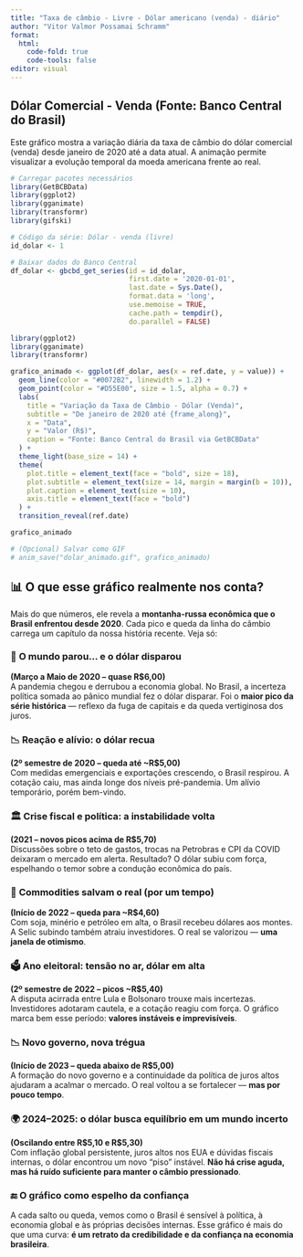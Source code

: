 ---
title: "Taxa de câmbio - Livre - Dólar americano (venda) - diário"
author: "Vitor Valmor Possamai Schramm"
format: 
  html:
    code-fold: true
    code-tools: false
editor: visual
---

## Dólar Comercial - Venda (Fonte: Banco Central do Brasil)

Este gráfico mostra a variação diária da taxa de câmbio do dólar comercial (venda) desde janeiro de 2020 até a data atual. A animação permite visualizar a evolução temporal da moeda americana frente ao real.

```{r setup, include=FALSE}
# Carregar pacotes necessários
library(GetBCBData)
library(ggplot2)
library(gganimate)
library(transformr)
library(gifski)
```

```{r dados, include=FALSE}
# Código da série: Dólar - venda (livre)
id_dolar <- 1

# Baixar dados do Banco Central
df_dolar <- gbcbd_get_series(id = id_dolar,
                             first.date = '2020-01-01',
                             last.date = Sys.Date(),
                             format.data = 'long',
                             use.memoise = TRUE,
                             cache.path = tempdir(),
                             do.parallel = FALSE)
```

```{r grafico_animado, echo=FALSE}
library(ggplot2)
library(gganimate)
library(transformr)

grafico_animado <- ggplot(df_dolar, aes(x = ref.date, y = value)) +
  geom_line(color = "#0072B2", linewidth = 1.2) +
  geom_point(color = "#D55E00", size = 1.5, alpha = 0.7) +
  labs(
    title = "Variação da Taxa de Câmbio - Dólar (Venda)",
    subtitle = "De janeiro de 2020 até {frame_along}",
    x = "Data",
    y = "Valor (R$)",
    caption = "Fonte: Banco Central do Brasil via GetBCBData"
  ) +
  theme_light(base_size = 14) +
  theme(
    plot.title = element_text(face = "bold", size = 18),
    plot.subtitle = element_text(size = 14, margin = margin(b = 10)),
    plot.caption = element_text(size = 10),
    axis.title = element_text(face = "bold")
  ) +
  transition_reveal(ref.date)

grafico_animado
```

```{r salvar_gif, include=FALSE}
# (Opcional) Salvar como GIF
# anim_save("dolar_animado.gif", grafico_animado)
```

## 📊 O que esse gráfico realmente nos conta?

Mais do que números, ele revela a **montanha-russa econômica que o Brasil enfrentou desde 2020**. Cada pico e queda da linha do câmbio carrega um capítulo da nossa história recente. Veja só:

### 🦠 **O mundo parou... e o dólar disparou**

**(Março a Maio de 2020 – quase R\$6,00)**\
A pandemia chegou e derrubou a economia global. No Brasil, a incerteza política somada ao pânico mundial fez o dólar disparar. Foi o **maior pico da série histórica** — reflexo da fuga de capitais e da queda vertiginosa dos juros.

### 📉 **Reação e alívio: o dólar recua**

**(2º semestre de 2020 – queda até \~R\$5,00)**\
Com medidas emergenciais e exportações crescendo, o Brasil respirou. A cotação caiu, mas ainda longe dos níveis pré-pandemia. Um alívio temporário, porém bem-vindo.

### 🏛️ **Crise fiscal e política: a instabilidade volta**

**(2021 – novos picos acima de R\$5,70)**\
Discussões sobre o teto de gastos, trocas na Petrobras e CPI da COVID deixaram o mercado em alerta. Resultado? O dólar subiu com força, espelhando o temor sobre a condução econômica do país.

### 🌾 **Commodities salvam o real (por um tempo)**

**(Início de 2022 – queda para \~R\$4,60)**\
Com soja, minério e petróleo em alta, o Brasil recebeu dólares aos montes. A Selic subindo também atraiu investidores. O real se valorizou — **uma janela de otimismo**.

### 🗳️ **Ano eleitoral: tensão no ar, dólar em alta**

**(2º semestre de 2022 – picos \~R\$5,40)**\
A disputa acirrada entre Lula e Bolsonaro trouxe mais incertezas. Investidores adotaram cautela, e a cotação reagiu com força. O gráfico marca bem esse período: **valores instáveis e imprevisíveis**.

### 📉 **Novo governo, nova trégua**

**(Início de 2023 – queda abaixo de R\$5,00)**\
A formação do novo governo e a continuidade da política de juros altos ajudaram a acalmar o mercado. O real voltou a se fortalecer — **mas por pouco tempo**.

### 🌍 **2024–2025: o dólar busca equilíbrio em um mundo incerto**

**(Oscilando entre R\$5,10 e R\$5,30)**\
Com inflação global persistente, juros altos nos EUA e dúvidas fiscais internas, o dólar encontrou um novo “piso” instável. **Não há crise aguda, mas há ruído suficiente para manter o câmbio pressionado**.

### 🔚 **O gráfico como espelho da confiança**

A cada salto ou queda, vemos como o Brasil é sensível à política, à economia global e às próprias decisões internas. Esse gráfico é mais do que uma curva: **é um retrato da credibilidade e da confiança na economia brasileira**.
